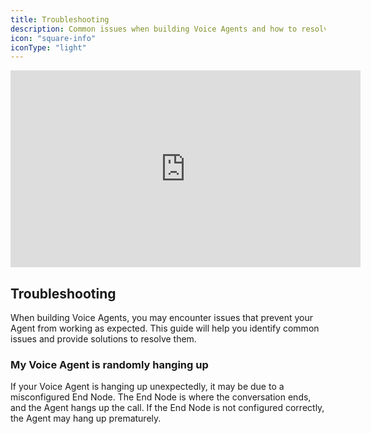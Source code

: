 ```yaml
---
title: Troubleshooting
description: Common issues when building Voice Agents and how to resolve them
icon: "square-info"
iconType: "light"
---
```


<Frame caption="Building your first Voice Agent">
	<iframe width="560" height="315" src="https://www.youtube.com/embed/bQ1X7ZhRcOw?si=CDpNyv2yfWsCjQ_a" title="YouTube video player" frameborder="0" allow="accelerometer; autoplay; clipboard-write; encrypted-media; gyroscope; picture-in-picture; web-share" referrerpolicy="strict-origin-when-cross-origin" allowfullscreen style={{ borderRadius: 10 }}></iframe>
</Frame>

## Troubleshooting

When building Voice Agents, you may encounter issues that prevent your Agent from working as expected. This guide will help you identify common issues and provide solutions to resolve them.

### My Voice Agent is randomly hanging up

If your Voice Agent is hanging up unexpectedly, it may be due to a misconfigured End Node. The End Node is where the conversation ends, and the Agent hangs up the call. If the End Node is not configured correctly, the Agent may hang up prematurely.
